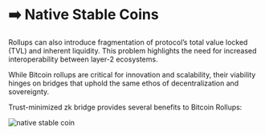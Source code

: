 # ➡️ Native Stable Coins

Rollups can also introduce fragmentation of protocol’s total value locked (TVL) and inherent liquidity. This problem highlights the need for increased interoperability between layer-2 ecosystems.

While Bitcoin rollups are critical for innovation and scalability, their viability hinges on bridges that uphold the same ethos of decentralization and sovereignty.

Trust-minimized zk bridge provides several benefits to Bitcoin Rollups:

<img src="/assets/native-stable-coin.png" alt="native stable coin" />
